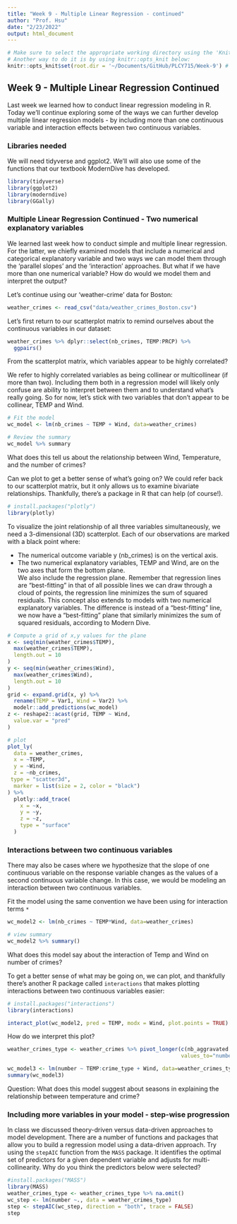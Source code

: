 ```yaml
---
title: "Week 9 - Multiple Linear Regression - continued"
author: "Prof. Hsu"
date: "2/23/2022"
output: html_document
---
```


```r
# Make sure to select the appropriate working directory using the 'Knit < Knit Directory' function in R Studio. 
# Another way to do it is by using knitr::opts_knit below:
knitr::opts_knit$set(root.dir = '~/Documents/GitHub/PLCY715/Week-9') # change your root directory path here
```

## Week 9 - Multiple Linear Regression Continued

Last week we learned how to conduct linear regression modeling in R. Today we'll continue exploring some of the ways we can further develop multiple linear regression models - by including more than one continuous variable and interaction effects between two continuous variables.

### Libraries needed 
We will need tidyverse and ggplot2. We'll will also use some of the functions that our textbook ModernDive has developed.
```r
library(tidyverse)
library(ggplot2)
library(moderndive)
library(GGally)
```

### Multiple Linear Regression Continued - Two numerical explanatory variables
We learned last week how to conduct simple and multiple linear regression. For the latter, we chiefly examined models that include a numerical and categorical explanatory variable and two ways we can model them through the 'parallel slopes' and the 'interaction' approaches. But what if we have more than one numerical variable? How do would we model them and interpret the output?

Let's continue using our 'weather-crime' data for Boston:  
```r
weather_crimes <- read_csv("data/weather_crimes_Boston.csv")

```

Let's first return to our scatterplot matrix to remind ourselves about the continuous variables in our dataset:
```r
weather_crimes %>% dplyr::select(nb_crimes, TEMP:PRCP) %>%
  ggpairs()

```
From the scatterplot matrix, which variables appear to be highly correlated?

We refer to highly correlated variables as being collinear or multicollinear (if more than two). Including them both in a regression model will likely only confuse are ability to interpret between them and to understand what's really going. So for now, let's stick with two variables that don't appear to be collinear, TEMP and Wind.

```r
# Fit the model
wc_model <- lm(nb_crimes ~ TEMP + Wind, data=weather_crimes)

# Review the summary
wc_model %>% summary
```
What does this tell us about the relationship between Wind, Temperature, and the number of crimes?

Can we plot to get a better sense of what's going on? We could refer back to our scatterplot matrix, but it only allows us to examine bivariate relationships. Thankfully, there's a package in R that can help (of course!). 
```r
# install.packages("plotly")
library(plotly)
```

To visualize the joint relationship of all three variables simultaneously, we need a 3-dimensional (3D) scatterplot. Each of our observations are marked with a black point where:  

- The numerical outcome variable y (nb_crimes) is on the vertical axis.  
- The two numerical explanatory variables, TEMP and Wind, are on the two axes that form the bottom plane.  
We also include the regression plane. Remember that regression lines are “best-fitting” in that of all possible lines we can draw through a cloud of points, the regression line minimizes the sum of squared residuals. This concept also extends to models with two numerical explanatory variables. The difference is instead of a “best-fitting” line, we now have a “best-fitting” plane that similarly minimizes the sum of squared residuals, according to Modern Dive.

```r
# Compute a grid of x,y values for the plane
x <- seq(min(weather_crimes$TEMP),
  max(weather_crimes$TEMP),
  length.out = 10
)
y <- seq(min(weather_crimes$Wind),
  max(weather_crimes$Wind),
  length.out = 10
)
grid <- expand.grid(x, y) %>%
  rename(TEMP = Var1, Wind = Var2) %>%
  modelr::add_predictions(wc_model)
z <- reshape2::acast(grid, TEMP ~ Wind,
  value.var = "pred"
)

# plot
plot_ly(
  data = weather_crimes,
  x = ~TEMP,
  y = ~Wind,
  z = ~nb_crimes,
 type = "scatter3d",
  marker = list(size = 2, color = "black")
) %>%
  plotly::add_trace(
    x = ~x,
    y = ~y,
    z = ~z,
    type = "surface"
  )

```

### Interactions between two continuous variables 
There may also be cases where we hypothesize that the slope of one continuous variable on the response variable changes as the values of a second continuous variable change. In this case, we would be modeling an interaction between two continuous variables. 

Fit the model using the same convention we have been using for interaction terms `*`
```r
wc_model2 <- lm(nb_crimes ~ TEMP*Wind, data=weather_crimes)

# view summary
wc_model2 %>% summary()
```
What does this model say about the interaction of Temp and Wind on number of crimes?

To get a better sense of what may be going on, we can plot, and thankfully there's another R package called `interactions` that makes plotting interactions between two continuous variables easier:
```r
# install.packages("interactions")
library(interactions)

interact_plot(wc_model2, pred = TEMP, modx = Wind, plot.points = TRUE)
```
How do we interpret this plot?


```r
weather_crimes_type <- weather_crimes %>% pivot_longer(c(nb_aggravated:nb_fraud), names_to="crime_type",
                                                       values_to="number")

wc_model3 <- lm(number ~ TEMP:crime_type + Wind, data=weather_crimes_type)
summary(wc_model3)

```
Question: What does this model suggest about seasons in explaining the relationship between temperature and crime? 

### Including more variables in your model - step-wise progression
In class we discussed theory-driven versus data-driven approaches to model development. There are a number of functions and packages that allow you to build a regression model using a data-driven approach. Try using the `stepAIC` function from the `MASS` package. It identifies the optimal set of predictors for a given dependent variable and adjusts for multi-collinearity. Why do you think the predictors below were selected?
```r
#install.packages("MASS")
library(MASS)
weather_crimes_type <- weather_crimes_type %>% na.omit()
wc_step <- lm(number ~., data = weather_crimes_type)
step <- stepAIC(wc_step, direction = "both", trace = FALSE)
step
```


